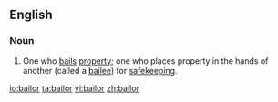 ==English==
===Noun===
{{en-noun}}
# {{legal}} One who [[bail]]s [[property]]; one who places property in the hands of another (called a [[bailee]]) for [[safekeeping]].

[[io:bailor]]
[[ta:bailor]]
[[vi:bailor]]
[[zh:bailor]]